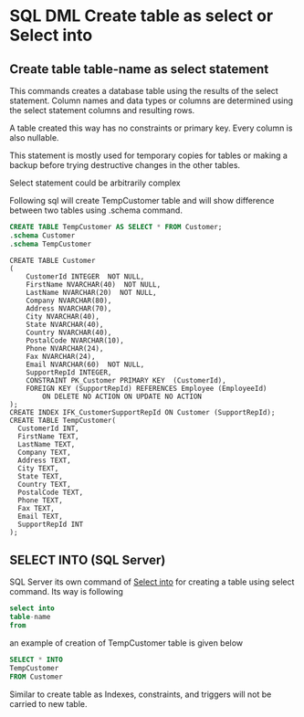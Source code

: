 # SQL DML Create table as select or Select into

## Create table  table-name  as select statement

This commands creates a database table using the results of the select statement.
Column names and data types or columns are determined using the select statement columns and resulting rows.

A table created this way has no constraints or primary key.
Every column is also nullable.

This statement is mostly used for temporary copies for tables or making a backup before trying destructive changes in the other tables.

Select statement could be arbitrarily complex

Following sql will create TempCustomer table and will show difference between two tables using .schema command.

```sql
CREATE TABLE TempCustomer AS SELECT * FROM Customer;
.schema Customer
.schema TempCustomer
```
```
CREATE TABLE Customer
(
    CustomerId INTEGER  NOT NULL,
    FirstName NVARCHAR(40)  NOT NULL,
    LastName NVARCHAR(20)  NOT NULL,
    Company NVARCHAR(80),
    Address NVARCHAR(70),
    City NVARCHAR(40),
    State NVARCHAR(40),
    Country NVARCHAR(40),
    PostalCode NVARCHAR(10),
    Phone NVARCHAR(24),
    Fax NVARCHAR(24),
    Email NVARCHAR(60)  NOT NULL,
    SupportRepId INTEGER,
    CONSTRAINT PK_Customer PRIMARY KEY  (CustomerId),
    FOREIGN KEY (SupportRepId) REFERENCES Employee (EmployeeId) 
		ON DELETE NO ACTION ON UPDATE NO ACTION
);
CREATE INDEX IFK_CustomerSupportRepId ON Customer (SupportRepId);
CREATE TABLE TempCustomer(
  CustomerId INT,
  FirstName TEXT,
  LastName TEXT,
  Company TEXT,
  Address TEXT,
  City TEXT,
  State TEXT,
  Country TEXT,
  PostalCode TEXT,
  Phone TEXT,
  Fax TEXT,
  Email TEXT,
  SupportRepId INT
);
```



## SELECT INTO (SQL Server)


SQL Server its own command of [Select into](https://learn.microsoft.com/en-us/sql/t-sql/queries/select-into-clause-transact-sql?view=sql-server-ver16
) for creating a table using select command.
Its way is following

```sql
select into 
table-name
from
```

an example of creation of TempCustomer table is given below

```sql
SELECT * INTO 
TempCustomer 
FROM Customer
```




Similar to create table as Indexes, constraints, and triggers will not be carried to new table.

